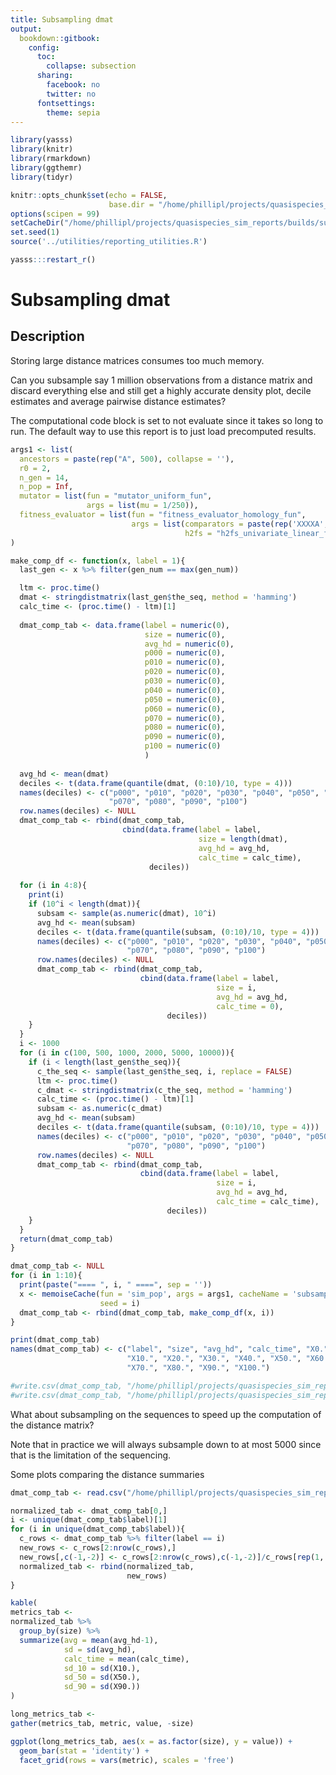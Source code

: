 ```yaml
---
title: Subsampling dmat
output: 
  bookdown::gitbook:
    config:
      toc:
        collapse: subsection
      sharing:
        facebook: no
        twitter: no
      fontsettings:
        theme: sepia
---
```


```r
library(yasss)
library(knitr)
library(rmarkdown)
library(ggthemr)
library(tidyr)

knitr::opts_chunk$set(echo = FALSE,
                      base.dir = "/home/phillipl/projects/quasispecies_sim_reports/builds/subsampling_dmat/figures")
options(scipen = 99)
setCacheDir("/home/phillipl/projects/quasispecies_sim_reports/builds/subsampling_dmat/simpleCache")
set.seed(1)
source('../utilities/reporting_utilities.R')
```

```r
yasss:::restart_r()
```

# Subsampling dmat

## Description

Storing large distance matrices consumes too much memory.

Can you subsample say 1 million observations from a distance matrix and discard everything else and still get a highly accurate density plot, decile estimates and average pairwise distance estimates?

The computational code block is set to not evaluate since it takes so long to run. The default way to use this report is to just load precomputed results.

```r
args1 <- list(
  ancestors = paste(rep("A", 500), collapse = ''),
  r0 = 2,
  n_gen = 14,
  n_pop = Inf,
  mutator = list(fun = "mutator_uniform_fun",
                 args = list(mu = 1/250)),
  fitness_evaluator = list(fun = "fitness_evaluator_homology_fun",
                           args = list(comparators = paste(rep('XXXXA', 100), collapse = ''),
                                       h2fs = "h2fs_univariate_linear_fun"))
)

make_comp_df <- function(x, label = 1){
  last_gen <- x %>% filter(gen_num == max(gen_num))

  ltm <- proc.time()
  dmat <- stringdistmatrix(last_gen$the_seq, method = 'hamming')
  calc_time <- (proc.time() - ltm)[1]
  
  dmat_comp_tab <- data.frame(label = numeric(0),
                              size = numeric(0),
                              avg_hd = numeric(0),
                              p000 = numeric(0),
                              p010 = numeric(0),
                              p020 = numeric(0),
                              p030 = numeric(0),
                              p040 = numeric(0),
                              p050 = numeric(0),
                              p060 = numeric(0),
                              p070 = numeric(0),
                              p080 = numeric(0),
                              p090 = numeric(0),
                              p100 = numeric(0)
                              )
  
  avg_hd <- mean(dmat)
  deciles <- t(data.frame(quantile(dmat, (0:10)/10, type = 4)))
  names(deciles) <- c("p000", "p010", "p020", "p030", "p040", "p050", "p060",
                      "p070", "p080", "p090", "p100")
  row.names(deciles) <- NULL
  dmat_comp_tab <- rbind(dmat_comp_tab,
                         cbind(data.frame(label = label,
                                          size = length(dmat), 
                                          avg_hd = avg_hd,
                                          calc_time = calc_time),
                               deciles))
  
  for (i in 4:8){
    print(i)
    if (10^i < length(dmat)){
      subsam <- sample(as.numeric(dmat), 10^i)
      avg_hd <- mean(subsam)
      deciles <- t(data.frame(quantile(subsam, (0:10)/10, type = 4)))
      names(deciles) <- c("p000", "p010", "p020", "p030", "p040", "p050", "p060",
                          "p070", "p080", "p090", "p100")
      row.names(deciles) <- NULL
      dmat_comp_tab <- rbind(dmat_comp_tab,
                             cbind(data.frame(label = label,
                                              size = i, 
                                              avg_hd = avg_hd,
                                              calc_time = 0),
                                   deciles))
    }
  }
  i <- 1000
  for (i in c(100, 500, 1000, 2000, 5000, 10000)){
    if (i < length(last_gen$the_seq)){
      c_the_seq <- sample(last_gen$the_seq, i, replace = FALSE)
      ltm <- proc.time()
      c_dmat <- stringdistmatrix(c_the_seq, method = 'hamming')
      calc_time <- (proc.time() - ltm)[1]
      subsam <- as.numeric(c_dmat)
      avg_hd <- mean(subsam)
      deciles <- t(data.frame(quantile(subsam, (0:10)/10, type = 4)))
      names(deciles) <- c("p000", "p010", "p020", "p030", "p040", "p050", "p060",
                          "p070", "p080", "p090", "p100")
      row.names(deciles) <- NULL
      dmat_comp_tab <- rbind(dmat_comp_tab,
                             cbind(data.frame(label = label,
                                              size = i, 
                                              avg_hd = avg_hd,
                                              calc_time = calc_time),
                                   deciles))
    }
  }
  return(dmat_comp_tab)
}

dmat_comp_tab <- NULL
for (i in 1:10){
  print(paste("==== ", i, " ====", sep = ''))
  x <- memoiseCache(fun = 'sim_pop', args = args1, cacheName = 'subsampling_dmat', 
                    seed = i)
  dmat_comp_tab <- rbind(dmat_comp_tab, make_comp_df(x, i))
}

print(dmat_comp_tab)
names(dmat_comp_tab) <- c("label", "size", "avg_hd", "calc_time", "X0.",
                          "X10.", "X20.", "X30.", "X40.", "X50.", "X60.",
                          "X70.", "X80.", "X90.", "X100.")

#write.csv(dmat_comp_tab, "/home/phillipl/projects/quasispecies_sim_reports/builds/subsampling_dmat/dmat_comp_tab_gen13_n10.csv", row.names = FALSE)
#write.csv(dmat_comp_tab, "/home/phillipl/projects/quasispecies_sim_reports/builds/subsampling_dmat/dmat_comp_tab_gen14_n10.csv", row.names = FALSE)
```

What about subsampling on the sequences to speed up the computation of the distance matrix?

Note that in practice we will always subsample down to at most 5000 since that is the limitation of the sequencing.

Some plots comparing the distance summaries

```r
dmat_comp_tab <- read.csv("/home/phillipl/projects/quasispecies_sim_reports/builds/subsampling_dmat/dmat_comp_tab_gen14_n10.csv")

normalized_tab <- dmat_comp_tab[0,]
i <- unique(dmat_comp_tab$label)[1]
for (i in unique(dmat_comp_tab$label)){
  c_rows <- dmat_comp_tab %>% filter(label == i)
  new_rows <- c_rows[2:nrow(c_rows),]
  new_rows[,c(-1,-2)] <- c_rows[2:nrow(c_rows),c(-1,-2)]/c_rows[rep(1, nrow(c_rows)-1),c(-1,-2)]
  normalized_tab <- rbind(normalized_tab,
                          new_rows)
}

kable(
metrics_tab <-
normalized_tab %>% 
  group_by(size) %>%
  summarize(avg = mean(avg_hd-1),
            sd = sd(avg_hd),
            calc_time = mean(calc_time),
            sd_10 = sd(X10.),
            sd_50 = sd(X50.),
            sd_90 = sd(X90.))
)

long_metrics_tab <-
gather(metrics_tab, metric, value, -size)
```

```r
ggplot(long_metrics_tab, aes(x = as.factor(size), y = value)) +
  geom_bar(stat = 'identity') +
  facet_grid(rows = vars(metric), scales = 'free')
```
